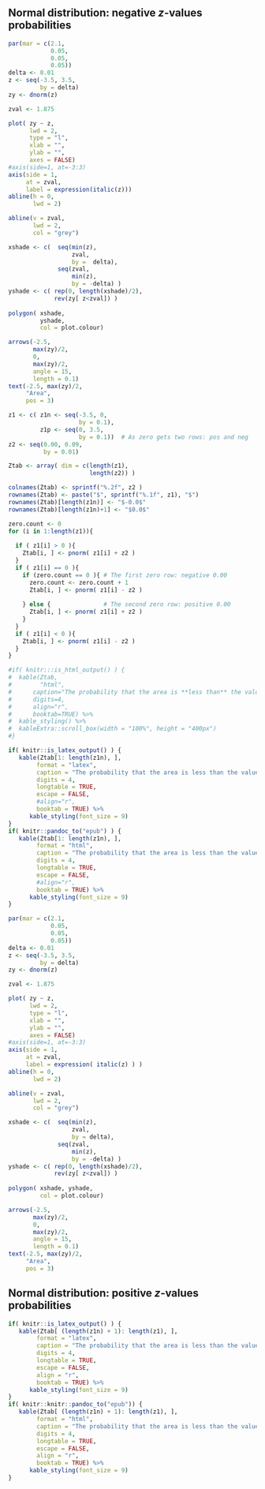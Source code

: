 
<!-- ```{r echo=FALSE, fig.width=2.2, fig.height=0.9, fig.align="center"} -->
<!-- par(mar=c(2.1, 0.05, 0.05, 0.05)) -->
<!-- delta <- 0.01 -->
<!-- z <- seq(-3.5, 3.5, by=delta) -->
<!-- zy <- dnorm(z) -->

<!-- zval <- 1.875 -->

<!-- plot( zy ~ z, -->
<!--       lwd=2, -->
<!--       type="l", -->
<!--       xlab="", -->
<!--       ylab="", -->
<!--       axes=FALSE) -->
<!-- #axis(side=1, at=-3:3) -->
<!-- axis(side=1, at=zval, label=expression(italic(z))) -->
<!-- abline(h=0, lwd=2) -->

<!-- abline(v=zval, lwd=2, col="grey") -->

<!-- xshade <- c(  seq(min(z), zval, by=delta), -->
<!--               seq(zval, min(z), by=-delta) ) -->
<!-- yshade <- c( rep(0, length(xshade)/2), -->
<!--              rev(zy[ z<zval]) ) -->

<!-- polygon( xshade, yshade, col="wheat") -->

<!-- arrows(-2.5, max(zy)/2, -->
<!--        0, max(zy)/2,  -->
<!--        angle=15, -->
<!--        length=0.1) -->
<!-- text(-2.5, max(zy)/2,  -->
<!--      "Area", -->
<!--      pos=3) -->
<!-- ``` -->

<!-- \small The table gives the probability (area) that a $z$-score is **less** than the $z$-score looked up. -->
<!-- For example:  -->
<!-- Look up $z = 1.87$; the area *less than* $z=1.87$ is about 0.9693, -->
<!-- or about 96.9%. -->

<!-- ```{r AppendixTables, echo=FALSE} -->
<!-- z1 <- c( z1n <- seq(-3.5, 0, by=0.1), z1p <- seq(0, 3.5, by=0.1))  # As zero gets two rows: pos and neg -->
<!-- z2 <- seq(0.00, 0.09, by=0.01) -->

<!-- Ztab <- array( dim=c(length(z1), length(z2)) )   -->

<!-- colnames(Ztab) <- sprintf("%.2f", z2 ) -->
<!-- rownames(Ztab) <- sprintf("%.1f", z1) -->
<!-- rownames(Ztab)[length(z1n)] <- "-0.0" -->
<!-- rownames(Ztab)[length(z1n)+1] <- "0.0" -->

<!-- zero.count <- 0 -->
<!-- for (i in 1:length(z1)){ -->

<!--   if ( z1[i] > 0 ){ -->
<!--     Ztab[i, ] <- pnorm( z1[i] + z2 ) -->
<!--   }  -->
<!--   if ( z1[i] == 0 ){ -->
<!--     if (zero.count == 0 ){ # The first zero row: negative 0.00 -->
<!--       zero.count <- zero.count + 1  -->
<!--       Ztab[i, ] <- pnorm( z1[i] - z2 ) -->

<!--     } else {               # The second zero row: positive 0.00 -->
<!--       Ztab[i, ] <- pnorm( z1[i] + z2 ) -->
<!--     } -->
<!--   } -->
<!--   if ( z1[i] < 0 ){ -->
<!--     Ztab[i, ] <- pnorm( z1[i] - z2 ) -->
<!--   } -->
<!-- } -->

<!-- #if( knitr:::is_html_output() ) { -->
<!-- #  kable(Ztab, -->
<!-- #        "html", -->
<!-- #      caption="The probability that the area is **less than** the value of $z$ that is looked up", -->
<!-- #      digits=4, -->
<!-- #      align="r", -->
<!-- #      booktab=TRUE) %>% -->
<!-- #  kable_styling() %>% -->
<!-- #  kableExtra::scroll_box(width = "100%", height = "400px") -->
<!-- #} -->
<!-- if( knitr:::is_latex_output() ) { -->
<!--    kable(Ztab, -->
<!--         format="latex", -->
<!--       caption="The probability that the area is less than the value of $z$ that is looked up", -->
<!--       digits=4, -->
<!--       longtable=TRUE, -->
<!--       align="r", -->
<!--       booktab=TRUE) %>% -->
<!--       kable_styling(font_size=9, latex_options="repeat_header") -->
<!-- } -->
<!-- ``` -->



\pagebreak
\null
\pagebreak

## Normal distribution: negative $z$-values probabilities {#ZTablesNEG}

```r
par(mar = c(2.1, 
            0.05, 
            0.05, 
            0.05))
delta <- 0.01
z <- seq(-3.5, 3.5, 
         by = delta)
zy <- dnorm(z)

zval <- 1.875

plot( zy ~ z,
      lwd = 2,
      type = "l",
      xlab = "",
      ylab = "",
      axes = FALSE)
#axis(side=1, at=-3:3)
axis(side = 1, 
     at = zval, 
     label = expression(italic(z)))
abline(h = 0, 
       lwd = 2)

abline(v = zval, 
       lwd = 2, 
       col = "grey")

xshade <- c(  seq(min(z), 
                  zval, 
                  by =  delta),
              seq(zval, 
                  min(z), 
                  by = -delta) )
yshade <- c( rep(0, length(xshade)/2),
             rev(zy[ z<zval]) )
            
polygon( xshade, 
         yshade, 
         col = plot.colour)

arrows(-2.5, 
       max(zy)/2,
       0, 
       max(zy)/2, 
       angle = 15,
       length = 0.1)
text(-2.5, max(zy)/2, 
     "Area",
     pos = 3)
```




\begin{small}
The table gives the probability (area) that a $z$-score is **less** than the $z$-score looked up.
For example: 
Look up $z = -1.87$; the area *less than* $z=-1.87$ is about 0.0307,
or about 3.07\%.
\end{small}

```r
z1 <- c( z1n <- seq(-3.5, 0, 
                    by = 0.1), 
         z1p <- seq(0, 3.5, 
                    by = 0.1))  # As zero gets two rows: pos and neg
z2 <- seq(0.00, 0.09, 
          by = 0.01)

Ztab <- array( dim = c(length(z1), 
                       length(z2)) )  

colnames(Ztab) <- sprintf("%.2f", z2 )
rownames(Ztab) <- paste("$", sprintf("%.1f", z1), "$")
rownames(Ztab)[length(z1n)] <- "$-0.0$"
rownames(Ztab)[length(z1n)+1] <- "$0.0$"

zero.count <- 0
for (i in 1:length(z1)){
  
  if ( z1[i] > 0 ){
    Ztab[i, ] <- pnorm( z1[i] + z2 )
  } 
  if ( z1[i] == 0 ){
    if (zero.count == 0 ){ # The first zero row: negative 0.00
      zero.count <- zero.count + 1 
      Ztab[i, ] <- pnorm( z1[i] - z2 )
      
    } else {               # The second zero row: positive 0.00
      Ztab[i, ] <- pnorm( z1[i] + z2 )
    }
  }
  if ( z1[i] < 0 ){
    Ztab[i, ] <- pnorm( z1[i] - z2 )
  }
}

#if( knitr:::is_html_output() ) {
#  kable(Ztab,
#        "html",
#      caption="The probability that the area is **less than** the value of $z$ that is looked up",
#      digits=4,
#      align="r",
#      booktab=TRUE) %>%
#  kable_styling() %>%
#  kableExtra::scroll_box(width = "100%", height = "400px")
#}
```

```r

if( knitr::is_latex_output() ) {
   kable(Ztab[1: length(z1n), ],
        format = "latex",
        caption = "The probability that the area is less than the value of $z$ that is looked up",
        digits = 4,
        longtable = TRUE,
        escape = FALSE,
        #align="r",
        booktab = TRUE) %>%
      kable_styling(font_size = 9)        
}
if( knitr::pandoc_to("epub") ) {
   kable(Ztab[1: length(z1n), ],
        format = "html",
        caption = "The probability that the area is less than the value of $z$ that is looked up",
        digits = 4,
        longtable = TRUE,
        escape = FALSE,
        #align="r",
        booktab = TRUE) %>%
      kable_styling(font_size = 9)        
}
```





\pagebreak


```r
par(mar = c(2.1, 
            0.05, 
            0.05, 
            0.05))
delta <- 0.01
z <- seq(-3.5, 3.5, 
         by = delta)
zy <- dnorm(z)

zval <- 1.875

plot( zy ~ z,
      lwd = 2,
      type = "l",
      xlab = "",
      ylab = "",
      axes = FALSE)
#axis(side=1, at=-3:3)
axis(side = 1, 
     at = zval, 
     label = expression( italic(z) ) )
abline(h = 0, 
       lwd = 2)

abline(v = zval, 
       lwd = 2, 
       col = "grey")

xshade <- c(  seq(min(z), 
                  zval, 
                  by = delta),
              seq(zval, 
                  min(z), 
                  by = -delta) )
yshade <- c( rep(0, length(xshade)/2),
             rev(zy[ z<zval]) )
            
polygon( xshade, yshade, 
         col = plot.colour)

arrows(-2.5, 
       max(zy)/2,
       0, 
       max(zy)/2, 
       angle = 15,
       length = 0.1)
text(-2.5, max(zy)/2, 
     "Area",
     pos = 3)
```


## Normal distribution: positive $z$-values probabilities  {#ZTablesPOS}


\begin{small}
The table gives the probability (area) that a $z$-score is \textbf{less} than the $z$-score looked up.
For example: 
Look up $z = 1.87$; the area \textit{less than} $z=1.87$ is about 0.9693,
or about 96.9\%.
\end{small}

```r
if( knitr::is_latex_output() ) {
   kable(Ztab[ (length(z1n) + 1): length(z1), ],
        format = "latex",
        caption = "The probability that the area is less than the value of $z$ that is looked up",
        digits = 4,
        longtable = TRUE,
        escape = FALSE,
        align = "r",
        booktab = TRUE) %>%
      kable_styling(font_size = 9)
}
if( knitr::knitr::pandoc_to("epub")) {
   kable(Ztab[ (length(z1n) + 1): length(z1), ],
        format = "html",
        caption = "The probability that the area is less than the value of $z$ that is looked up",
        digits = 4,
        longtable = TRUE,
        escape = FALSE,
        align = "r",
        booktab = TRUE) %>%
      kable_styling(font_size = 9)
}
```




